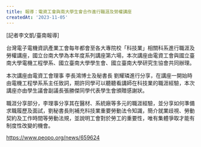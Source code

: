 ```yaml
---
title: 報導：電資工會與南大學生會合作進行職涯及勞權講座
createdAt: '2023-11-05'
---
```


[記者李文凱/臺南報導]

台灣電子電機資訊產業工會每年都會至各大專院校「科技業」相關科系進行職涯及勞權講座，國立台南大學為本年度系列講座第六場，本次講座由電資工會與國立臺南大學電機工程學系、國立臺南大學學生會、國立臺南大學研究生協會共同辦理。

本次講座由電資工會理事 李長鴻博士及秘書長 劉耀璘進行分享，在講座一開始時由電機工程學系系主任致詞，期許同學可以聽聽看講師在科技業的職涯經驗，本次講座亦由學生議會副議長張勝傑同學代表學生會頒贈感謝狀。

職涯分享部分，李理事分享其在醫材、系統廠等多元的職涯經驗，並分享如何準備求職履歷及面試，劉秘書長則補充科技業重要勞動法令知識，簡介就業歧視、勞動契約及工作時間等勞動法規，並說明工會對於勞工的重要性，唯有集體爭取才能有制度性改變的機會。

https://www.peopo.org/news/659624
